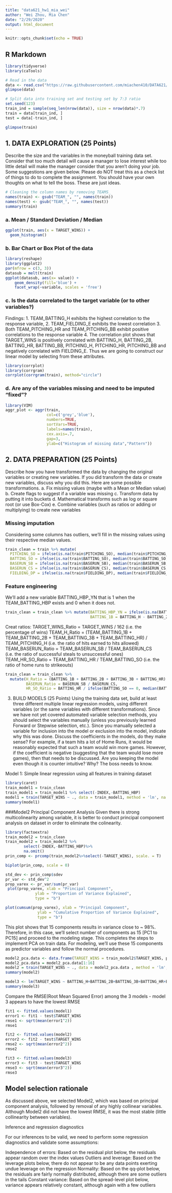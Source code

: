 ```yaml
---
title: "data621_hw1_mia_wei"
author: "Wei Zhou, Mia Chen"
date: "2/29/2020"
output: html_document
---
```


```r
knitr::opts_chunk$set(echo = TRUE)
```

## R Markdown

```r
library(tidyverse)
library(caTools)
```

```r
# Read in the data
data <- read.csv("https://raw.githubusercontent.com/miachen410/DATA621/master/moneyball-training-data.csv")
glimpse(data)
```

```r
# Split data into training set and testing set by 7:3 ratio
set.seed(123)
train_ind = sample(seq_len(nrow(data)), size = nrow(data)*.7)
train = data[train_ind, ]
test = data[-train_ind, ]
```

```r
glimpse(train)
```


## 1. DATA EXPLORATION (25 Points)
Describe the size and the variables in the moneyball training data set. Consider that too much detail will cause a manager to lose interest while too little detail will make the manager consider that you aren’t doing your job. Some suggestions are given below. Please do NOT treat this as a check list of things to do to complete the assignment. You should have your own thoughts on what to tell the boss. These are just ideas.

```r
# Cleaning the column names by removing TEAMS_
names(train) <- gsub("TEAM_", "", names(train))
names(test) <- gsub("TEAM_", "", names(test))
summary(train)
```

### a. Mean / Standard Deviation / Median
```r
ggplot(train, aes(x = TARGET_WINS)) +
  geom_histogram()
```

### b. Bar Chart or Box Plot of the data
```r
library(reshape)
library(ggplot2)
par(mfrow = c(3, 3))
datasub = melt(train)
ggplot(datasub, aes(x= value)) + 
    geom_density(fill='blue') + 
    facet_wrap(~variable, scales = 'free') 
```

### c. Is the data correlated to the target variable (or to other variables?)
Findings: 
1. TEAM_BATTING_H exhibits the highest correlation to the response variable,
2. TEAM_FIELDING_E exhibits the lowest correlation
3. Both TEAM_PITCHING_HR and TEAM_PITCHING_BB exhibit positive correlations to the response variable 
4. The correlation plot shows that TARGET_WINS is positively correlated with BATTING_H, BATTING_2B, BATTING_HR, BATTING_BB, PITCHING_H, PITCHING_HR, PITCHING_BB and negatively correlated with FIELDING_E. Thus we are going to construct our linear model by selecting from these attributes.

```r
library(corrplot)
library(corrgram)
corrplot(corrgram(train), method="circle")
```

### d. Are any of the variables missing and need to be imputed “fixed”?

```r
library(VIM)
aggr_plot <- aggr(train, 
                  col=c('grey','blue'), 
                  numbers=TRUE, 
                  sortVars=TRUE, 
                  labels=names(train), 
                  cex.axis=.7,
                  gap=3, 
                  ylab=c("Histogram of missing data","Pattern"))
```

## 2. DATA PREPARATION (25 Points)
Describe how you have transformed the data by changing the original variables or creating new variables. If you did transform the data or create new variables, discuss why you did this. Here are some possible transformations.
a. Fix missing values (maybe with a Mean or Median value)
b. Create flags to suggest if a variable was missing
c. Transform data by putting it into buckets
d. Mathematical transforms such as log or square root (or use Box-Cox)
e. Combine variables (such as ratios or adding or multiplying) to create new variables

### Missing imputation 
Considering some columns has outliers, we’ll fill in the missing values using their respective median values.
```r
train_clean = train %>% mutate(
  PITCHING_SO = ifelse(is.na(train$PITCHING_SO), median(train$PITCHING_SO, na.rm = TRUE),train$PITCHING_SO),
  BATTING_SO = ifelse(is.na(train$BATTING_SO), median(train$BATTING_SO, na.rm = TRUE), train$BATTING_SO),
  BASERUN_SB = ifelse(is.na(train$BASERUN_SB), median(train$BASERUN_SB, na.rm = TRUE), train$BASERUN_SB),
  BASERUN_CS = ifelse(is.na(train$BASERUN_CS), median(train$BASERUN_CS, na.rm = TRUE), train$BASERUN_CS),
  FIELDING_DP = ifelse(is.na(train$FIELDING_DP), median(train$FIELDING_DP, na.rm = TRUE), train$FIELDING_DP))
```


### Feature engineering
We’ll add a new variable BATTING_HBP_YN that is 1 when the TEAM_BATTING_HBP exists and 0 when it does not.
```r
train_clean = train_clean %>% mutate(BATTING_HBP_YN = ifelse(is.na(BATTING_HBP), 0, 1),
                                     BATTING_1B = BATTING_H - BATTING_2B - BATTING_3B - BATTING_HR)
```

Creat ratios: 
TARGET_WINS_Ratio = TARGET_WINS / 162 (i.e. the percentage of wins)
TEAM_H_Ratio = (TEAM_BATTING_1B + TEAM_BATTING_2B + TEAM_BATTING_3B + TEAM_BATTING_HR) / TEAM_PITCHING_H (i.e. the ratio of hits earned to hits allowed)
TEAM_BASERUN_Ratio = TEAM_BASERUN_SB / TEAM_BASERUN_CS (i.e. the ratio of successful steals to unsuccessful ones)
TEAM_HR_SO_Ratio = TEAM_BATTING_HR / TEAM_BATTING_SO (i.e. the ratio of home runs to strikeouts)
```r
train_clean = train_clean %>%
  mutate(H_Ratio = (BATTING_1B + BATTING_2B + BATTING_3B + BATTING_HR) / PITCHING_H,
         BASERUN_Ratio = BASERUN_SB / BASERUN_CS,
         HR_SO_Ratio = BATTING_HR / ifelse(BATTING_SO == 0, median(BATTING_SO), BATTING_SO))
```


3. BUILD MODELS (25 Points)
Using the training data set, build at least three different multiple linear regression models, using different variables (or the same variables with different transformations). Since we have not yet covered automated variable selection methods, you should select the variables manually (unless you previously learned Forward or Stepwise selection, etc.). Since you manually selected a variable for inclusion into the model or exclusion into the model, indicate why this was done.
Discuss the coefficients in the models, do they make sense? For example, if a team hits a lot of Home Runs, it would be reasonably expected that such a team would win more games. However, if the coefficient is negative (suggesting that the team would lose more games), then that needs to be discussed. Are you keeping the model even though it is counter intuitive? Why? The boss needs to know.

Model 1: Simple linear regression using all features in training dataset
```r
library(caret)
train_model1 = train_clean
train_model1 = train_model1 %>% select(-INDEX,-BATTING_HBP)
model1 = train(TARGET_WINS ~ ., data = train_model1, method = 'lm', na.action=na.exclude)
summary(model1)
```

###Model2 Principal Component Analysis 
Given there is strong multicolinearity among variable, it is better to conduct principal component analysis on dataset in order to eliminate the colinearity. 

```r
library(factoextra)
train_model2 = train_clean
train_model2 = train_model2 %>% 
        select(-INDEX,-BATTING_HBP)%>%
        na.omit()
prin_comp <- prcomp(train_model2%>%select(-TARGET_WINS), scale. = T)
```

```r
biplot(prin_comp, scale = 0)
```

```r
std_dev <- prin_comp$sdev
pr_var <- std_dev^2
prop_varex <- pr_var/sum(pr_var)
 plot(prop_varex, xlab = "Principal Component",
             ylab = "Proportion of Variance Explained",
             type = "b")
```

```r
plot(cumsum(prop_varex), xlab = "Principal Component",
              ylab = "Cumulative Proportion of Variance Explained",
              type = "b")
```
This plot shows that 15 components results in variance close to ~ 98%. Therefore, in this case, we’ll select number of components as 15 [PC1 to PC15] and proceed to the modeling stage. This completes the steps to implement PCA on train data. For modeling, we’ll use these 15 components as predictor variables and follow the normal procedures.

```r
model2_pca.data <- data.frame(TARGET_WINS = train_model2$TARGET_WINS, prin_comp$x)
model2_pca.data = model2_pca.data[1:16]
model2 = train(TARGET_WINS ~ ., data = model2_pca.data , method = 'lm', na.action=na.exclude)
summary(model2)
```


```r
model3 <- lm(TARGET_WINS ~ BATTING_H+BATTING_2B+BATTING_3B+BATTING_HR+BATTING_BB+BATTING_HBP-BATTING_SO+BASERUN_SB-BASERUN_CS-FIELDING_E+FIELDING_DP-PITCHING_BB-PITCHING_H-PITCHING_HR+PITCHING_SO, data = train_clean)
summary(model3)
```


Compare the RMSE(Root Mean Squared Error) among the 3 models - model 3 appears to have the lowest RMSE
```r
fit1 <- fitted.values(model1)
error1 <- fit1 - test$TARGET_WINS
rmse1 <- sqrt(mean(error1^2))
rmse1
```



```r
fit2 <- fitted.values(model2)
error2 <- fit2 - test$TARGET_WINS
rmse2 <- sqrt(mean(error2^2))
rmse2
```

```r
fit3 <- fitted.values(model3)
error3 <- fit3 - test$TARGET_WINS
rmse3 <- sqrt(mean(error3^2))
rmse3
```

## Model selection rationale

As discussed above, we selected Model2, which was based on principal component analysis, followed by removal of any highly collinear variables. Although Model2 did not have the lowest RMSE, it was the most stable (little collinearity between variables).

Inference and regression diagnostics

For our inferences to be valid, we need to perform some regression diagnostics and validate some assumptions:

Independence of errors: Based on the residual plot below, the residuals appear random over the index values
Outliers and leverage: Based on the leverage plots below, there do not appear to be any data points exerting undue leverage on the regression
Normality: Based on the qq-plot below, the residuals are fairly normally distributed, although there are some outliers in the tails
Constant variance: Based on the spread-level plot below, variance appears relatively constant, although again with a few outliers

